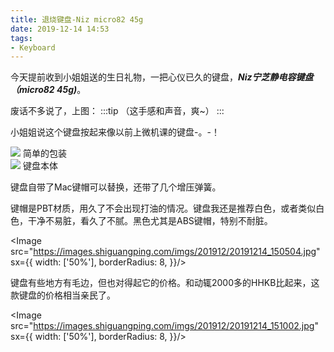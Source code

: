```yaml
---
title: 退烧键盘-Niz micro82 45g
date: 2019-12-14 14:53
tags:
- Keyboard
---
```



今天提前收到小姐姐送的生日礼物，一把心仪已久的键盘，***Niz宁芝静电容键盘（micro82 45g)***。

废话不多说了，上图：
:::tip
（这手感和声音，爽~）
:::

小姐姐说这个键盘按起来像以前上微机课的键盘-。-！

<Card>
  <Image src="https://images.shiguangping.com/imgs/201912/20191214_144301.jpg" sx={{
    width: ['50%'],
    borderRadius: 8,
  }}/>
  <Text>简单的包装</Text>
</Card>

<br/>

<Card>
  <Image src="https://images.shiguangping.com/imgs/201912/20191214_144329.jpg" sx={{
    width: ['50%'],
    borderRadius: 8,
  }}/>
  <Text>键盘本体</Text>
</Card>

<br/>


键盘自带了Mac键帽可以替换，还带了几个增压弹簧。

键帽是PBT材质，用久了不会出现打油的情况。键盘我还是推荐白色，或者类似白色，干净不易脏，看久了不腻。黑色尤其是ABS键帽，特别不耐脏。


<Image src="https://images.shiguangping.com/imgs/201912/20191214_150504.jpg" sx={{
  width: ['50%'],
  borderRadius: 8,
}}/>


键盘有些地方有毛边，但也对得起它的价格。和动辄2000多的HHKB比起来，这款键盘的价格相当亲民了。

<Image src="https://images.shiguangping.com/imgs/201912/20191214_151002.jpg" sx={{
  width: ['50%'],
  borderRadius: 8,
}}/>
